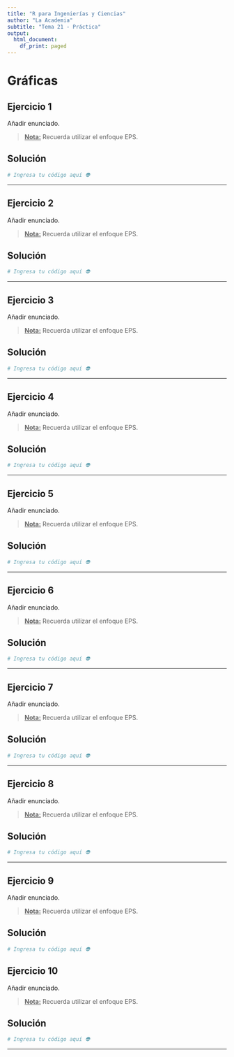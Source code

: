 ```yaml
---
title: "R para Ingenierías y Ciencias"
author: "La Academia"
subtitle: "Tema 21 - Práctica"
output:
  html_document:
    df_print: paged
---
```


# Gráficas

## Ejercicio 1

Añadir enunciado.

> [**Nota:**]{.underline} Recuerda utilizar el enfoque EPS.

## Solución

```r
# Ingresa tu código aquí 👽
```

------------------------------------------------------------------------

## Ejercicio 2

Añadir enunciado.

> [**Nota:**]{.underline} Recuerda utilizar el enfoque EPS.

## Solución

```r
# Ingresa tu código aquí 👽
```

------------------------------------------------------------------------

## Ejercicio 3

Añadir enunciado.

> [**Nota:**]{.underline} Recuerda utilizar el enfoque EPS.

## Solución

```r
# Ingresa tu código aquí 👽
```

------------------------------------------------------------------------

## Ejercicio 4

Añadir enunciado.

> [**Nota:**]{.underline} Recuerda utilizar el enfoque EPS.

## Solución

```r
# Ingresa tu código aquí 👽
```

------------------------------------------------------------------------

## Ejercicio 5

Añadir enunciado.

> [**Nota:**]{.underline} Recuerda utilizar el enfoque EPS.

## Solución

```r
# Ingresa tu código aquí 👽
```

------------------------------------------------------------------------

## Ejercicio 6

Añadir enunciado.

> [**Nota:**]{.underline} Recuerda utilizar el enfoque EPS.

## Solución

```r
# Ingresa tu código aquí 👽
```

------------------------------------------------------------------------

## Ejercicio 7

Añadir enunciado.

> [**Nota:**]{.underline} Recuerda utilizar el enfoque EPS.

## Solución

```r
# Ingresa tu código aquí 👽
```

------------------------------------------------------------------------

## Ejercicio 8

Añadir enunciado.

> [**Nota:**]{.underline} Recuerda utilizar el enfoque EPS.

## Solución

```r
# Ingresa tu código aquí 👽
```

------------------------------------------------------------------------

## Ejercicio 9

Añadir enunciado.

> [**Nota:**]{.underline} Recuerda utilizar el enfoque EPS.

## Solución

```r
# Ingresa tu código aquí 👽
```

## Ejercicio 10

Añadir enunciado.

> [**Nota:**]{.underline} Recuerda utilizar el enfoque EPS.

## Solución

```r
# Ingresa tu código aquí 👽
```

------------------------------------------------------------------------
